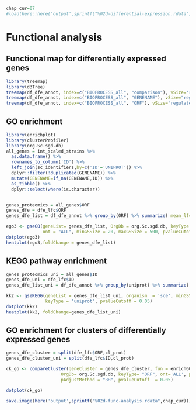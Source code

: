 ```r
chap_cur=07
#load(here::here('output',sprintf("%02d-differential-expression.rdata",chap_cur-1)))
```
# Functional analysis

## Functional map for differentially expressed genes

```r
library(treemap)
library(d3Tree)
treemap(df_dfe_annot, index=c("BIOPROCESS_all", "comparison"), vSize='regulated', vColor="EffectSize", type="value") 
treemap(df_dfe_annot, index=c("BIOPROCESS_all", "GENENAME"), vSize="regulated", vColor="EffectSize", type="value")
treemap(df_dfe_annot, index=c("BIOPROCESS_all", "ORF"), vSize="regulated", vColor="EffectSize", type="value")

```

## GO enrichment

```r
library(enrichplot)
library(clusterProfiler)
library(org.Sc.sgd.db)
all_genes = int_scaled_strains %>%
  as.data.frame() %>%
  rownames_to_column('ID') %>% 
  left_join(sc_identifiers,by=c('ID'='UNIPROT')) %>%
  dplyr::filter(!duplicated(GENENAME)) %>%
  mutate(GENENAME=if_na(GENENAME,ID)) %>% 
  as_tibble() %>% 
  dplyr::select(where(is.character))


genes_proteomics = all_genes$ORF
genes_dfe = dfe_lfc$ORF
genes_dfe_list = df_dfe_annot %>% group_by(ORF) %>% summarize( mean_lfc = mean(EffectSize)) %>% arrange(desc(mean_lfc)) %>% pull(mean_lfc,ORF) 

ego3 <- gseGO(geneList= genes_dfe_list, OrgDb = org.Sc.sgd.db, keyType = "ORF", 
              ont = "ALL", minGSSize = 20, maxGSSize = 500, pvalueCutoff = 0.05)
dotplot(ego3)
heatplot(ego3,foldChange = genes_dfe_list)


```

## KEGG pathway enrichment

```r
genes_proteomics_uni = all_genes$ID
genes_dfe_uni = dfe_lfc$ID
genes_dfe_list_uni = df_dfe_annot %>% group_by(uniprot) %>% summarize( mean_lfc = mean(EffectSize)) %>% arrange(desc(mean_lfc)) %>% pull(mean_lfc,uniprot)

kk2 <- gseKEGG(geneList = genes_dfe_list_uni, organism  = 'sce', minGSSize = 20,
               keyType = 'uniprot', pvalueCutoff = 0.05)
dotplot(kk2)
heatplot(kk2, foldChange=genes_dfe_list_uni)

```

## GO enrichment for clusters of differentially expressed genes

```r
genes_dfe_cluster = split(dfe_lfc$ORF,cl_prot)
genes_dfe_cluster_uni = split(dfe_lfc$ID,cl_prot)

ck_go <- compareCluster(geneCluster = genes_dfe_cluster, fun = enrichGO, universe=genes_proteomics,
                     OrgDb= org.Sc.sgd.db, keyType= "ORF", ont='ALL', pool=F,
                     pAdjustMethod = "BH", pvalueCutoff  = 0.05)

dotplot(ck_go)

```


```r
save.image(here('output',sprintf("%02d-func-analysis.rdata",chap_cur)))
```